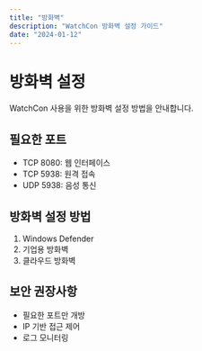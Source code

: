 ```yaml
---
title: "방화벽"
description: "WatchCon 방화벽 설정 가이드"
date: "2024-01-12"
---
```


# 방화벽 설정

WatchCon 사용을 위한 방화벽 설정 방법을 안내합니다.

## 필요한 포트

- TCP 8080: 웹 인터페이스
- TCP 5938: 원격 접속
- UDP 5938: 음성 통신

## 방화벽 설정 방법

1. Windows Defender
2. 기업용 방화벽
3. 클라우드 방화벽

## 보안 권장사항

- 필요한 포트만 개방
- IP 기반 접근 제어
- 로그 모니터링
